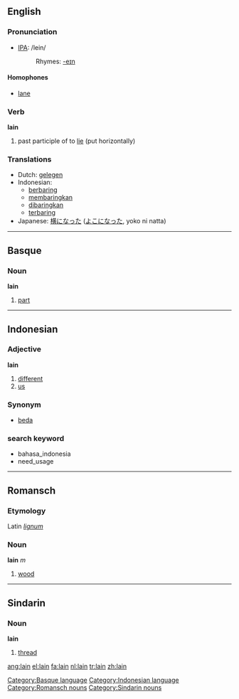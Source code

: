 ==English==

=== Pronunciation ===
*[[w:IPA|IPA]]: /lein/
*:Rhymes: [[Rhymes:English:-eɪn|-eɪn]]

====Homophones====
*[[lane]]

=== Verb ===
'''lain'''

# past participle of to [[lie]] (put horizontally)

=== Translations ===
*Dutch: [[gelegen]]
*Indonesian: 
** [[baring|berbaring]]
** [[baring|membaringkan]]
** [[baring|dibaringkan]]
** [[baring|terbaring]]
*Japanese: [[横になった]] ([[よこになった]], yoko ni natta)

----

==Basque==
===Noun===
'''lain'''

# [[part]]

[[Category:Basque language]]

----

==Indonesian==
===Adjective===
'''lain'''

# [[different]]
# [[us]]

===Synonym===
* [[beda]]

===search keyword===
* bahasa_indonesia
* need_usage

[[Category:Indonesian language]]


----


==Romansch==
===Etymology===
Latin ''[[lignum]]''
===Noun===
'''lain''' ''m''

# [[wood]]


[[Category:Romansch nouns]]

----


==Sindarin==
===Noun===
'''lain'''
# [[thread]]

[[Category:Sindarin nouns]]

[[ang:lain]]
[[el:lain]]
[[fa:lain]]
[[nl:lain]]
[[tr:lain]]
[[zh:lain]]